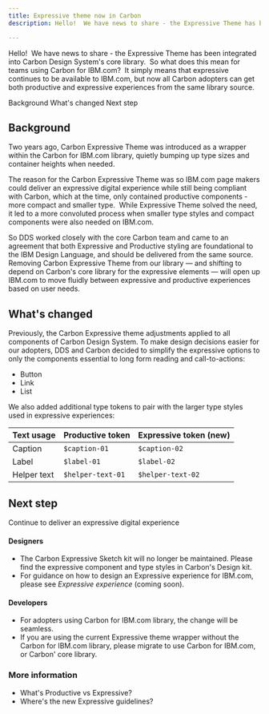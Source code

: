 ```yaml
---
title: Expressive theme now in Carbon
description: Hello!  We have news to share - the Expressive Theme has been integrated into Carbon Design System's core library.  So what does this mean for teams using Carbon for IBM.com?  It simply means that expressive continues to be available to IBM.com, but now all Carbon adopters can get both productive and expressive experiences from the same library source.

---
```


<PageDescription>

Hello!  We have news to share - the Expressive Theme has been integrated into Carbon Design System's core library.  So what does this mean for teams using Carbon for IBM.com?  It simply means that expressive continues to be available to IBM.com, but now all Carbon adopters can get both productive and expressive experiences from the same library source.

</PageDescription>

<AnchorLinks>

<AnchorLink>Background</AnchorLink>
<AnchorLink>What's changed</AnchorLink>
<AnchorLink>Next step</AnchorLink>

</AnchorLinks>

## Background
Two years ago, Carbon Expressive Theme was introduced as a wrapper within the Carbon for IBM.com library, quietly bumping up type sizes and container heights when needed.  

The reason for the Carbon Expressive Theme was so IBM.com page makers could deliver an expressive digital experience while still being compliant with Carbon, which at the time, only contained productive components - more compact and smaller type.  While Expressive Theme solved the need, it led to a more convoluted process when smaller type styles and compact components were also needed on IBM.com.

So DDS worked closely with the core Carbon team and came to an agreement that both Expressive and Productive styling are foundational to the IBM Design Language, and should be delivered from the same source. Removing Carbon Expressive Theme from our library — and shifting to depend on Carbon's core library for the expressive elements — will open up IBM.com to move fluidly between expressive and productive experiences based on user needs.

## What's changed

Previously, the Carbon Expressive theme adjustments applied to all components of Carbon Design System. To make design decisions easier for our adopters, DDS and Carbon decided to simplify the expressive options to only the components essential to long form reading and call-to-actions:
- Button
- Link
- List


We also added additional type tokens to pair with the larger type styles used in expressive experiences:


| Text usage | Productive token | Expressive token (new) |
| ---------- | ---------------- | ---------------- |
| Caption    | `$caption-01`   | `$caption-02`    |
| Label      | `$label-01`     | `$label-02` |
| Helper text | `$helper-text-01` | `$helper-text-02` |


## Next step

Continue to deliver an expressive digital experience

#### Designers

- The Carbon Expressive Sketch kit will no longer be maintained. Please find the expressive component and type styles in Carbon's Design kit.
- For guidance on how to design an Expressive experience for IBM.com, please see *Expressive experience* (coming soon).

#### Developers 

- For adopters using Carbon for IBM.com library, the change will be seamless.
- If you are using the current Expressive theme wrapper without the Carbon for IBM.com library, please migrate to use Carbon for IBM.com, or Carbon' core library.

### More information 

- What's Productive vs Expressive? 
- Where's the new Expressive guidelines? 
